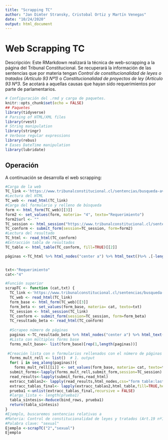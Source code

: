 ```yaml
---
title: "Scrapping TC"
author: "Jan Dimter Stransky, Cristobal Ortiz y Martín Venegas"
date: "10/24/2020"
output: html_document
---
```


# Web Scrapping TC
Descripción: Este RMarkdown realizará la técnica de web-scrapping a la página del Tribunal Constitucional. Se recuperará la información de las sentencias que por materia tengan *Control de constitucionalidad de leyes o tratados (Artículo 93 Nº1)* o *Constitucionalidad de proyectos de ley (Artículo 93 Nº3*. Se acotará a aquellas causas que hayan sido requerimientos por parte de parlamentarios.


```r
# Configuración del .rmd y carga de paquetes.
knitr::opts_chunk$set(echo = FALSE)
## Paquetes
library(tidyverse)
# Parsing of HTML/XML files
library(rvest)
# String manipulation
library(stringr)
# Verbose regular expressions
library(rebus)
# Eases DateTime manipulation
library(lubridate)
```

## Operación
A continuación se desarrolla el web scrapping:
```r
#Carga de la web
TC_link <-'https://www.tribunalconstitucional.cl/sentencias/busqueda-avanzada'
#Lectura del HTML
TC_web <- read_html(TC_link)
#Carga del formulario y relleno de búsqueda
form <- html_form(TC_web)[[3]]
form2 <- set_values(form, materia= "4", texto="Requerimiento")
form2$url <- ""
TC_session <- html_session("https://www.tribunalconstitucional.cl/sentencias/busqueda-avanzada")
TC_conform <- submit_form(session=TC_session, form=form2)
#Lectura del resultado
TC_html <- read_html(TC_conform)
#Extracción tabla de resultados
TC_table <- html_table(TC_conform, fill=TRUE)[[2]]

páginas <-TC_html %>% html_nodes("center a") %>% html_text()%>% .[-length(.)]


txt<-"Requerimiento"
cat<-"4"

#Función superior
scrapTC <- function (cat,txt) {
  TC_link <-'https://www.tribunalconstitucional.cl/sentencias/busqueda-avanzada'
  TC_web <- read_html(TC_link)
  form_base <- html_form(TC_web)[[3]]
  form_beta <- set_values(form_base, materia= cat, texto=txt)
  TC_session <- html_session(TC_link)
  TC_conform <- submit_form(session=TC_session, form=form_beta)
  TC_resultado_beta <- read_html(TC_conform)
  
  #Scrapeo número de páginas
  paginas <-TC_resultado_beta %>% html_nodes("center a") %>% html_text()%>% .[-length(.)]
  #Lista con múltiples forms base
  forms_mult_base<- list(form_base)[rep(1,length(paginas))]
  
 #Creación lista con n formularios rellenados con el número de páginas
  forms_mult_rell <- list()  # 1. output
  for( i in seq_along(paginas)){
    forms_mult_rell[[i]] <- set_values(form_base, materia= cat, texto=txt, pagina =i)}
  submit_forms<-lapply(forms_mult_rell,submit_form,session=TC_session)
  read_results<-lapply(submit_forms,read_html)
  extracc_tablas2<- lapply(read_results,html_nodes,css="form table:last-child table")
  extracc_tablas_final<- lapply(extracc_tablas2,html_table,fill=TRUE,header=TRUE)
  prueba1 <-unlist(extracc_tablas_final,recursive = FALSE)
  #largo_lista <- length(prueba1)
  tabla_síntesis<-Reduce(bind_rows, prueba1)
  return(tabla_síntesis)
}
#Ejemplo, buscaremos sentencias relativas a
#Materia: Control de constitucionalidad de leyes y tratados (Art.19 nº1) ("2")
#Palabra clave: "sexual"
Ejemplo <-scrapTC("2","sexual")
Ejemplo
```